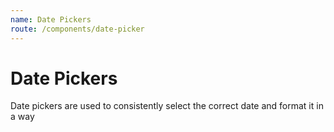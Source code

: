 ```yaml
---
name: Date Pickers
route: /components/date-picker
---
```



# Date Pickers

Date pickers are used to consistently select the correct date and format it in a way

<Playground>
  <DatePicker label="Birthday" />
</Playground>
